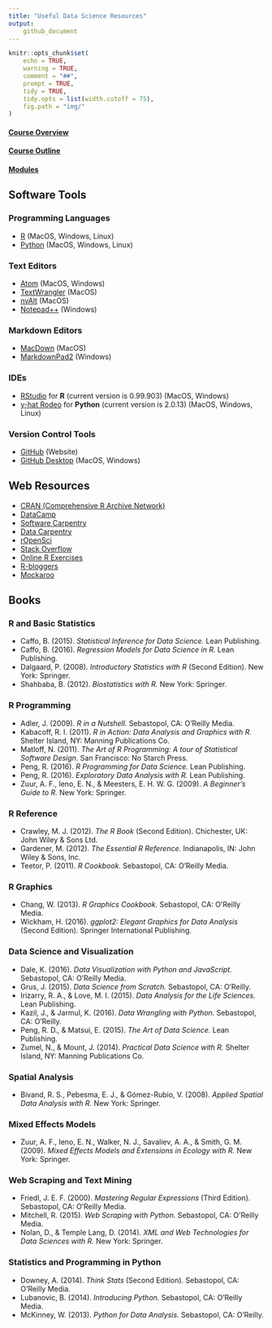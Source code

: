 ```yaml
---
title: "Useful Data Science Resources"
output:
    github_document
---
```


```r
knitr::opts_chunk$set(
	echo = TRUE,
	warning = TRUE,
	comment = "##",
	prompt = TRUE,
	tidy = TRUE,
	tidy.opts = list(width.cutoff = 75),
	fig.path = "img/"
)
```
#### [Course Overview](course-overview.html)
#### [Course Outline](outline.html)
#### [Modules](modules.html)

## <a name="software-tools"></a>Software Tools

### <a name="programming-languages"></a>Programming Languages
- [R](https://cran.r-project.org/) (MacOS, Windows, Linux)
- [Python](https://www.python.org/) (MacOS, Windows, Linux)

### <a name="text-editors"></a>Text Editors
- [Atom](https://atom.io/) (MacOS, Windows)
- [TextWrangler](http://www.barebones.com/products/textwrangler/download.html) (MacOS)
- [nvAlt](http://brettterpstra.com/projects/nvalt/) (MacOS)
- [Notepad++](https://notepad-plus-plus.org/) (Windows)

### <a name="markdown-editors"></a>Markdown Editors
- [MacDown](http://macdown.uranusjr.com/) (MacOS)
- [MarkdownPad2](http://markdownpad.com/) (Windows)

### <a name="ides"></a>IDEs
- [RStudio](https://www.rstudio.com/) for **R** (current version is 0.99.903) (MacOS, Windows)
- [y-hat Rodeo](https://www.yhat.com/products/rodeo) for **Python** (current version is 2.0.13) (MacOS, Windows, Linux)

### <a name="version-control"></a>Version Control Tools
- [GitHub](https://github.com/) (Website)
- [GitHub Desktop](https://desktop.github.com/) (MacOS, Windows)

## <a name="web-resources"></a>Web Resources
- [CRAN (Comprehensive R Archive Network)](https://cran.r-project.org/)
- [DataCamp](https://www.datacamp.com)
- [Software Carpentry](http://software-carpentry.org/)
- [Data Carpentry](http://www.datacarpentry.org/)
- [rOpenSci](https://ropensci.org/)
- [Stack Overflow](http://stackoverflow.com/)
- [Online R Exercises](http://r-exercises.com/start-here-to-learn-r/)
- [R-bloggers](https://www.r-bloggers.com/)
- [Mockaroo](https://mockaroo.com/)

## <a name="books"></a>Books

### <a name="r-and-basic-statistics"></a>R and Basic Statistics
* Caffo, B. (2015). *Statistical Inference for Data Science.* Lean Publishing.
* Caffo, B. (2016). *Regression Models for Data Science in R.* Lean Publishing.
* Dalgaard, P. (2008). *Introductory Statistics with R* (Second Edition). New York: Springer.
* Shahbaba, B. (2012). *Biostatistics with R.* New York: Springer.

### <a name="r-programming"></a>R Programming
* Adler, J. (2009). *R in a Nutshell.* Sebastopol, CA: O’Reilly Media.
* Kabacoff, R. I. (2011). *R in Action: Data Analysis and Graphics with R.* Shelter Island, NY: Manning Publications Co.
* Matloff, N. (2011). *The Art of R Programming: A tour of Statistical Software Design.* San Francisco: No Starch Press.
* Peng, R. (2016). *R Programming for Data Science.* Lean Publishing.
* Peng, R. (2016). *Exploratory Data Analysis with R.* Lean Publishing.
* Zuur, A. F., Ieno, E. N., & Meesters, E. H. W. G. (2009). *A Beginner’s Guide to R.* New York: Springer.

### <a name="r-reference"></a>R Reference
* Crawley, M. J. (2012). *The R Book* (Second Edition). Chichester, UK: John Wiley & Sons Ltd.
* Gardener, M. (2012). *The Essential R Reference.* Indianapolis, IN: John Wiley & Sons, Inc.
* Teetor, P. (2011). *R Cookbook.* Sebastopol, CA: O’Reilly Media.

### <a name="r-graphics"></a>R Graphics
* Chang, W. (2013). *R Graphics Cookbook.* Sebastopol, CA: O’Reilly Media.
* Wickham, H. (2016). *ggplot2: Elegant Graphics for Data Analysis* (Second Edition). Springer International Publishing.

### <a name="data-science"></a>Data Science and Visualization
* Dale, K. (2016). *Data Visualization with Python and JavaScript.* Sebastopol, CA: O’Reilly Media.
* Grus, J. (2015). *Data Science from Scratch.* Sebastopol, CA: O’Reilly.
* Irizarry, R. A., & Love, M. I. (2015). *Data Analysis for the Life Sciences.* Lean Publishing.
* Kazil, J., & Jarmul, K. (2016). *Data Wrangling with Python.* Sebastopol, CA: O’Reilly.
* Peng, R. D., & Matsui, E. (2015). *The Art of Data Science.* Lean Publishing.
* Zumel, N., & Mount, J. (2014). *Practical Data Science with R.* Shelter Island, NY: Manning Publications Co.

### <a name="spatial-analysis"></a>Spatial Analysis
* Bivand, R. S., Pebesma, E. J., & Gómez-Rubio, V. (2008). *Applied Spatial Data Analysis with R.* New York: Springer.

### <a name="mixed-effects-modeling"></a>Mixed Effects Models
* Zuur, A. F., Ieno, E. N., Walker, N. J., Savaliev, A. A., & Smith, G. M. (2009). *Mixed Effects Models and Extensions in Ecology with R.* New York: Springer.

### <a name="web-scraping"></a>Web Scraping and Text Mining
* Friedl, J. E. F. (2000). *Mastering Regular Expressions* (Third Edition). Sebastopol, CA: O’Reilly Media.
* Mitchell, R. (2015). *Web Scraping with Python.* Sebastopol, CA: O’Reilly Media.
* Nolan, D., & Temple Lang, D. (2014). *XML and Web Technologies for Data Sciences with R.* New York: Springer.

### <a name="stats-and-python"></a>Statistics and Programming in Python
* Downey, A. (2014). *Think Stats* (Second Edition). Sebastopol, CA: O’Reilly Media.
* Lubanovic, B. (2014). *Introducing Python.* Sebastopol, CA: O’Reilly Media.
* McKinney, W. (2013). *Python for Data Analysis.* Sebastopol, CA: O’Reilly.
